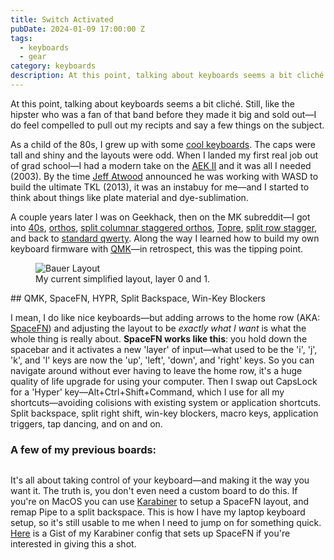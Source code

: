 ```yaml
---
title: Switch Activated
pubDate: 2024-01-09 17:00:00 Z
tags: 
  - keyboards
  - gear
category: keyboards
description: At this point, talking about keyboards seems a bit cliché. Still, like the hipster who was a fan of that band before they made it big and sold out—I do feel compelled to pull out my recipts and say a few things on the subject. As a child of the 80s, I grew up with some [cool keyboards](https://deskthority.net/wiki/Radio_Shack_TRS-80_Model_I). The caps were tall and shiny, the layouts were odd, and the cases were loud and full of echo.
---
```



At this point, talking about keyboards seems a bit cliché. Still, like the hipster who was a fan of that band before they made it big and sold out—I do feel compelled to pull out my recipts and say a few things on the subject.

As a child of the 80s, I grew up with some [cool keyboards](https://deskthority.net/wiki/Radio_Shack_TRS-80_Model_I). The caps were tall and shiny and the layouts were odd. When I landed my first real job out of grad school—I had a modern take on the [AEK II](https://deskthority.net/wiki/Matias_Tactile_Pro) and it was all I needed (2003). By the time [Jeff Atwood](https://blog.codinghorror.com/the-code-keyboard/) announced he was working with WASD to build the ultimate TKL (2013), it was an instabuy for me—and I started to think about things like plate material and dye-sublimation. 

A couple years later I was on Geekhack, then on the MK subreddit—I got into [40s](https://trashman.wiki/keyboards/kumo), [orthos](https://olkb.com/), [split columnar staggered orthos](https://imkulio.com/), [Topre](https://hhkeyboard.us/), [split row stagger](https://www.primekb.com/products/meridian-r3), and back to [standard qwerty](https://omnitype.com/pages/bauer-lite). Along the way I learned how to build my own keyboard firmware with [QMK](https://github.com/qmk/qmk_firmware)—in retrospect, this was the tipping point. 
<figure>
  <Image src={BauerLayout} alt="Bauer Layout" infersize/>
  <figcaption>My current simplified layout, layer 0 and 1.</figcaption>
</figure>
## QMK, SpaceFN, HYPR, Split Backspace, Win-Key Blockers

I mean, I do like nice keyboards—but adding arrows to the home row (AKA: [SpaceFN](https://geekhack.org/index.php?topic=51069.0)) and adjusting the layout to be _exactly what I want_ is what the whole thing is really about. **SpaceFN works like this**: you hold down the spacebar and it activates a new 'layer' of input—what used to be the 'i', 'j', 'k', and 'l' keys are now the 'up', 'left', 'down', and 'right' keys. So you can navigate around without ever having to leave the home row, it's a huge quality of life upgrade for using your computer. Then I swap out CapsLock for a 'Hyper' key—Alt+Ctrl+Shift+Command, which I use for all my shortcuts—avoiding colisions with existing system or application shortcuts. Split backspace, split right shift, win-key blockers, macro keys, application triggers, tap dancing, and on and on. 



<div class="grid gap-4 gallery mb-8">
<h3>A few of my previous boards:</h3>
    <div>
        <Image class="mt-0 mb-0 max-h-full w-auto rounded-lg" src={bauerbrass} alt="" />
    </div>
    <div class="grid grid-cols-5 gap-4">
        <div class="flex items-center overflow-hidden">
            <Image class="mt-0 mb-0 max-h-full w-auto rounded-lg" src={arc60} alt="" />
        </div>
        <div class="flex items-center overflow-hidden">
            <Image class="mt-0 mb-0 max-h-full w-auto rounded-lg" src={qk60} alt="" />
        </div>
        <div class="flex items-center overflow-hidden">
            <Image class="mt-0 mb-0 max-h-full w-auto rounded-lg" src={qk602} alt="" />
        </div>
        <div class="flex items-center overflow-hidden">
            <Image class="mt-0 mb-0 max-h-full w-auto rounded-lg" src={hhkb} alt="" />
        </div>
        <div class="flex items-center overflow-hidden">
            <Image class="mt-0 mb-0 max-h-full w-auto rounded-lg" src={solarized} alt="" />
        </div>
        <div class="flex items-center overflow-hidden">
            <Image class="mt-0 mb-0 max-h-full w-auto rounded-lg" src={niu} alt="" />
        </div>
        <div class="flex items-center overflow-hidden">
            <Image class="mt-0 mb-0 max-h-full w-auto rounded-lg" src={merridian} alt="" />
        </div>
        <div class="flex items-center overflow-hidden">
            <Image class="mt-0 mb-0 max-h-full w-auto rounded-lg" src={rgbcorne} alt="" />
        </div>
        <div class="flex items-center overflow-hidden">
            <Image class="mt-0 mb-0 max-h-full w-auto rounded-lg" src={arc602} alt="" />
        </div>
        <div class="flex items-center overflow-hidden">
            <Image class="mt-0 mb-0 max-h-full w-auto rounded-lg" src={imk} alt="" />
        </div>
        <div class="flex items-center overflow-hidden">
            <Image class="mt-0 mb-0 max-h-full w-auto rounded-lg" src={valhalla} alt="" />
        </div>
        <div class="flex items-center overflow-hidden">
            <Image class="mt-0 mb-0 max-h-full w-auto rounded-lg" src={tvk} alt="" />
        </div>
        <div class="flex items-center overflow-hidden">
            <Image class="mt-0 mb-0 max-h-full w-auto rounded-lg" src={cornes} alt="" />
        </div>
        <div class="flex items-center overflow-hidden">
            <Image class="mt-0 mb-0 max-h-full w-auto rounded-lg" src={sutra} alt="" />
        </div>
    </div>
</div>


It's all about taking control of your keyboard—and making it the way you want it. The truth is, you don't even need a custom board to do this. If you're on MacOS you can use [Karabiner](https://karabiner-elements.pqrs.org/) to setup a SpaceFN layout, and remap Pipe to a split backspace. This is how I have my laptop keyboard setup, so it's still usable to me when I need to jump on for something quick. [Here](https://gist.github.com/BryanSchuetz/5bfff4ae061505d01f4d54b6ec0e966a) is a Gist of my Karabiner config that sets up SpaceFN if you're interested in giving this a shot.